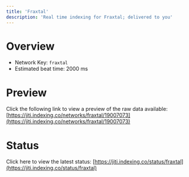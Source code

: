 ```yaml
---
title: 'Fraxtal'
description: 'Real time indexing for Fraxtal; delivered to you'
---
```


# Overview
- Network Key: `fraxtal`
- Estimated beat time: 2000 ms

# Preview
Click the following link to view a preview of the raw data available: [https://jiti.indexing.co/networks/fraxtal/19007073](https://jiti.indexing.co/networks/fraxtal/19007073)

# Status
Click here to view the latest status: [https://jiti.indexing.co/status/fraxtal](https://jiti.indexing.co/status/fraxtal)

